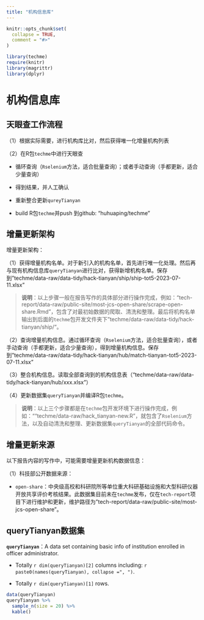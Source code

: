 ```yaml
---
title: "机构信息库"
---
```


```r
knitr::opts_chunk$set(
  collapse = TRUE,
  comment = "#>"
)
```

```r
library(techme)
require(knitr)
library(magrittr)
library(dplyr)
```


# 机构信息库

## 天眼查工作流程

（1）根据实际需要，进行机构库比对，然后获得唯一化增量机构列表

（2）在R包`techme`中进行天眼查

- 循环查询（`Rselenium`方法，适合批量查询）；或者手动查询（手都更新，适合少量查询）

- 得到结果，并人工确认

- 重新整合更新`qureyTianyan`

- build R包`techme`并push 到github: "huhuaping/techme"

## 增量更新架构

增量更新架构：

（1）获得增量机构名单。对于新引入的机构名单，首先进行唯一化处理。然后再与现有机构信息库`queryTianyan`进行比对，获得新增机构名单。保存到"techme/data-raw/data-tidy/hack-tianyan/ship/ship-tot5-2023-07-11.xlsx"

> **说明**：以上步骤一般在报告写作的具体部分进行操作完成，例如："tech-report/data-raw/public-site/most-jcs-open-share/scrape-open-share.Rmd"，包含了对最初始数据的爬取、清洗和整理。最后将机构名单输出到后面的`techme`包开发文件夹下"techme/data-raw/data-tidy/hack-tianyan/ship/"。

（2）查询增量机构信息。通过循环查询（`Rselenium`方法，适合批量查询），或者手动查询（手都更新，适合少量查询），得到增量机构信息。保存到"techme/data-raw/data-tidy/hack-tianyan/hub/match-tianyan-tot5-2023-07-11.xlsx"

（3）整合机构信息。读取全部查询到的机构信息表（"techme/data-raw/data-tidy/hack-tianyan/hub/xxx.xlsx"）

（4）更新数据集`queryTianyan`并编译R包`techme`。

> **说明**：以上三个步骤都是在`techme`包开发环境下进行操作完成，例如：""techme/data-raw/hack_tianyan-new.R"，就包含了`Rselenium`方法，以及自动清洗和整理、更新数据集`queryTianyan`的全部代码命令。

## 增量更新来源

以下报告内容的写作中，可能需要增量更新机构数据信息：

（1）科技部公开数据来源：

- `open-share`：中央级高校和科研院所等单位重大科研基础设施和大型科研仪器开放共享评价考核结果。此数据集目前未在`techme`发布，仅在`tech-report`项目下进行维护和更新，维护路径为"tech-report/data-raw/public-site/most-jcs-open-share"。


## queryTianyan数据集

**`queryTianyan`**：A data set containing basic info of institution enrolled in officer administrator.

- Totally `r dim(queryTianyan)[2]` columns including: `r paste0(names(queryTianyan), collapse =", ")`.

- Totally `r dim(queryTianyan)[1]` rows.

```r
data(queryTianyan)
queryTianyan %>%
  sample_n(size = 20) %>%
  kable()
```
